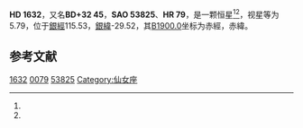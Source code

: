 {{Starbox begin
| name = HD 1632
}}
{{Starbox observe
| epoch = [[J2000.0|J2000.0]]
| constell = {{星座名待查}}<ref name=SIMBAD>{{cite web
 | url=http://simbad.u-strasbg.fr/simbad/sim-id?Ident=HR+79
 | title =Pulsating variable Star
 | publisher=Centre de Données astronomiques de Strasbourg
 | work=SIMBAD
 | accessdate=2012-07-13}}</ref><ref name=DATA>{{cite web
 | url=http://vizier.u-strasbg.fr/viz-bin/VizieR-5?-out.add=.&-source=5050&-corr=PK=HR&-out.max=9999&HR=79
 | title=VizieR Detailed Page
 | accessdate=2012-07-13
 | archive-date=2016-03-04
 | archive-url=https://web.archive.org/web/20160304224237/http://vizier.u-strasbg.fr/viz-bin/VizieR-5?-out.add=.&-source=5050&-corr=PK=HR&-out.max=9999&HR=79
 | dead-url=no
 }}</ref>
| 星官 = 
| ra = {{RA|0|20|45.5}}<ref name=SIMBAD /><ref name=DATA />
| dec = {{DEC|+32|54|41}}<ref name=SIMBAD /><ref name=DATA />
| appmag_v = 5.79<ref name=SIMBAD /><ref name=DATA />
}}
{{Starbox character
| class = K5III<ref name=SIMBAD /><ref name=DATA />
| b-v = 1.59<ref name=SIMBAD /><ref name=DATA />
| u-b = <ref name=SIMBAD /><ref name=DATA />
| r-i = 1<ref name=SIMBAD /><ref name=DATA />
| variable = 
}}
{{Starbox astrometry
| radial_v = 
| prop_mo_ra = -36
| parallax = 
| p_error = 
}}
{{Starbox catalog
| names =BD+32 45，[[SAO星表|SAO]] 53825，[[HD星表|HD]] 1632，[[HR星表|HR]] 79}}
{{Starbox reference |Simbad=HR+79}}
{{Starbox end}}

'''HD 1632'''，又名'''BD+32 45'''，'''SAO 53825'''、'''HR 79'''，是一颗恒星<ref name=SIMBAD /><ref name=DATA />，视星等为5.79，位于[[銀道座標系|銀經]]115.53，[[銀道座標系|銀緯]]-29.52，其[[B1900.0|B1900.0]]坐标为赤經{{RA|0|15|31.6}}，赤緯{{DEC|+32|-29.52|24}}。

== 参考文献 ==
{{reflist}}

{{star-stub}}

[[Category:HD和HDE天體|1632]]
[[Category:HR天體|0079]]
[[Category:SAO天體|53825]]
[[Category:仙女座|Category:仙女座]]